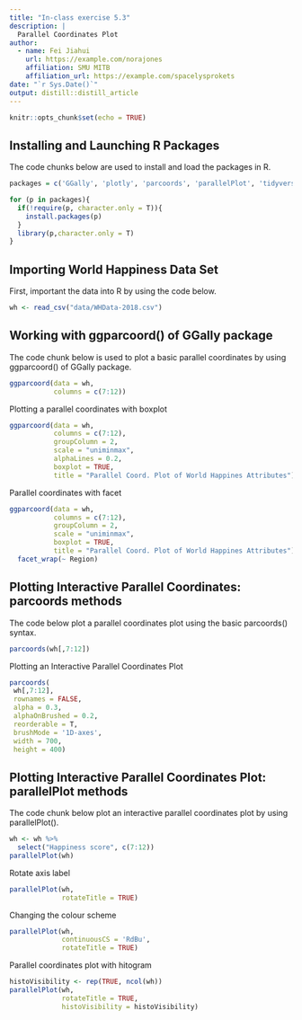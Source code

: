 ```yaml
---
title: "In-class exercise 5.3"
description: |
  Parallel Coordinates Plot
author:
  - name: Fei Jiahui 
    url: https://example.com/norajones
    affiliation: SMU MITB
    affiliation_url: https://example.com/spacelysprokets
date: "`r Sys.Date()`"
output: distill::distill_article
---
```


```r
knitr::opts_chunk$set(echo = TRUE)
```


## Installing and Launching R Packages
The code chunks below are used to install and load the packages in R.

```r
packages = c('GGally', 'plotly', 'parcoords', 'parallelPlot', 'tidyverse')

for (p in packages){
  if(!require(p, character.only = T)){
    install.packages(p)
  }
  library(p,character.only = T)
}
```


## Importing World Happiness Data Set
First, important the data into R by using the code below.

```r
wh <- read_csv("data/WHData-2018.csv")
```


## Working with ggparcoord() of GGally package
The code chunk below is used to plot a basic parallel coordinates by using ggparcoord() of GGally package.

```r
ggparcoord(data = wh, 
           columns = c(7:12))
```


Plotting a parallel coordinates with boxplot

```r
ggparcoord(data = wh, 
           columns = c(7:12), 
           groupColumn = 2,
           scale = "uniminmax",
           alphaLines = 0.2,
           boxplot = TRUE, 
           title = "Parallel Coord. Plot of World Happines Attributes")
```


Parallel coordinates with facet

```r
ggparcoord(data = wh, 
           columns = c(7:12), 
           groupColumn = 2,
           scale = "uniminmax", 
           boxplot = TRUE, 
           title = "Parallel Coord. Plot of World Happines Attributes") +
  facet_wrap(~ Region)
```


## Plotting Interactive Parallel Coordinates: parcoords methods
The code below plot a parallel coordinates plot using the basic parcoords() syntax.

```r
parcoords(wh[,7:12])
```


Plotting an Interactive Parallel Coordinates Plot

```r
parcoords(
 wh[,7:12],
 rownames = FALSE,
 alpha = 0.3,
 alphaOnBrushed = 0.2,
 reorderable = T,
 brushMode = '1D-axes',
 width = 700,
 height = 400)
```


## Plotting Interactive Parallel Coordinates Plot: parallelPlot methods
The code chunk below plot an interactive parallel coordinates plot by using parallelPlot().

```r
wh <- wh %>%
  select("Happiness score", c(7:12))
parallelPlot(wh)
```


Rotate axis label

```r
parallelPlot(wh,
             rotateTitle = TRUE)
```


Changing the colour scheme

```r
parallelPlot(wh,
             continuousCS = 'RdBu',
             rotateTitle = TRUE)
```


Parallel coordinates plot with hitogram

```r
histoVisibility <- rep(TRUE, ncol(wh))
parallelPlot(wh,
             rotateTitle = TRUE,
             histoVisibility = histoVisibility)
```


